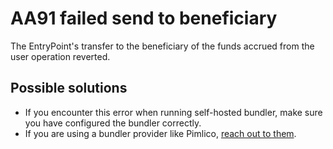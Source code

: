 # AA91 failed send to beneficiary

The EntryPoint's transfer to the beneficiary of the funds accrued from the user operation reverted.

## Possible solutions

- If you encounter this error when running self-hosted bundler, make sure you have configured the bundler correctly.
- If you are using a bundler provider like Pimlico, [reach out to them](https://t.me/pimlicoHQ).